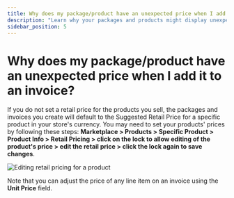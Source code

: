 ```yaml
---
title: Why does my package/product have an unexpected price when I add it to an invoice?
description: "Learn why your packages and products might display unexpected prices on invoices and how to set proper retail pricing."
sidebar_position: 5
---
```


# Why does my package/product have an unexpected price when I add it to an invoice?

If you do not set a retail price for the products you sell, the packages and invoices you create will default to the Suggested Retail Price for a specific product in your store's currency. You may need to set your products' prices by following these steps: **Marketplace > Products > Specific Product > Product Info > Retail Pricing > click on the lock to allow editing of the product's price > edit the retail price > click the lock again to save changes**.

![Editing retail pricing for a product](./img/commerce/commerce-invoices/retail-pricing-edit.jpg)

Note that you can adjust the price of any line item on an invoice using the **Unit Price** field.